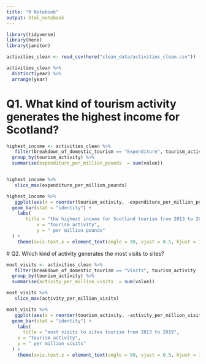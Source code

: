 ```yaml
---
title: "R Notebook"
output: html_notebook
---
```



```r
library(tidyverse)
library(here)
library(janitor)
```

```r
activities_clean <- read_csv(here("clean_data/activities_clean.csv"))

activities_clean %>% 
  distinct(year) %>% 
  arrange(year)
```


# Q1. What kind of tourism activity generates the highest income for Scotland?
```r
highest_income <- activities_clean %>% 
   filter(breakdown_of_domestic_tourism == "Expenditure", tourism_activity != "All") %>% 
  group_by(tourism_activity) %>% 
  summarise(expenditure_per_million_pounds  = sum(value))


highest_income %>% 
   slice_max(expenditure_per_million_pounds)


```
 
 
```r
highest_income %>% 
   ggplot(aes(x = reorder(tourism_activity, -expenditure_per_million_pounds), y = expenditure_per_million_pounds)) +
  geom_bar(stat = "identity") +
    labs(
       title = "the highest income for Scotland tourism from 2013 to 2019",
           x = "tourism activity",
           y = " per million pounds"
  ) +
    theme(axis.text.x = element_text(angle = 90, vjust = 0.5, hjust = 1)) 
```
 
 # Q2. Which kind of activity generates the most visits to sites?

```r
most_visits <- activities_clean %>% 
   filter(breakdown_of_domestic_tourism == "Visits", tourism_activity != "All") %>% 
  group_by(tourism_activity) %>% 
  summarise(activity_per_million_visits  = sum(value))

most_visits %>% 
   slice_max(activity_per_million_visits)
```

```r
most_visits %>% 
   ggplot(aes(x = reorder(tourism_activity, -activity_per_million_visits), y = activity_per_million_visits)) +
  geom_bar(stat = "identity") +
    labs(
      title = "most visits to sites tourism from 2013 to 2019",
    x = "tourism activity",
    y = " per million visits"
  ) +
    theme(axis.text.x = element_text(angle = 90, vjust = 0.5, hjust = 1)) 
```

